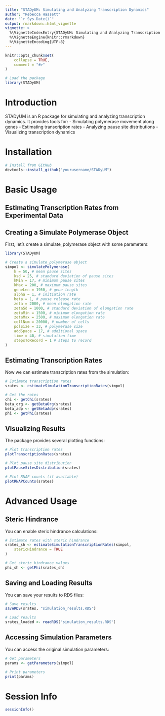 ```yaml
---
title: "STADyUM: Simulating and Analyzing Transcription Dynamics"
author: "Rebecca Hassett"
date: "`r Sys.Date()`"
output: rmarkdown::html_vignette
vignette: >
  %\VignetteIndexEntry{STADyUM: Simulating and Analyzing Transcription Dynamics}
  %\VignetteEngine{knitr::rmarkdown}
  %\VignetteEncoding{UTF-8}
---
```


```r
knitr::opts_chunk$set(
    collapse = TRUE,
    comment = "#>"
)
```

```r
# Load the package
library(STADyUM)
```

# Introduction

STADyUM is an R package for simulating and analyzing transcription dynamics. 
It provides tools for:
- Simulating polymerase movement along genes
- Estimating transcription rates
- Analyzing pause site distributions
- Visualizing transcription dynamics

# Installation

```r
# Install from GitHub
devtools::install_github("yourusername/STADyUM")
```

# Basic Usage

## Estimating Transcription Rates from Experimental Data

## Creating a Simulate Polymerase Object

First, let's create a simulate_polymerase object with some parameters:

```r
library(STADyUM)

# Create a simulate_polymerase object
simpol <- simulatePolymerase(
    k = 50, # mean pause sites
    ksd = 25, # standard deviation of pause sites
    kMin = 17, # minimum pause sites
    kMax = 200, # maximum pause sites
    geneLen = 1950, # gene length
    alpha = 1, # initiation rate
    beta = 1, # pause release rate
    zeta = 2000, # mean elongation rate
    zetaSd = 1000, # standard deviation of elongation rate
    zetaMin = 1500, # minimum elongation rate
    zetaMax = 2500, # maximum elongation rate
    cellNum = 20000, # number of cells
    polSize = 33, # polymerase size
    addSpace = 17, # additional space
    time = 40, # simulation time
    stepsToRecord = 1 # steps to record
)
```

## Estimating Transcription Rates

Now we can estimate transcription rates from the simulation:

```r
# Estimate transcription rates
srates <- estimateSimulationTranscriptionRates(simpol)

# Get the rates
chi <- getChi(srates)
beta_org <- getBetaOrg(srates)
beta_adp <- getBetaAdp(srates)
phi <- getPhi(srates)
```

## Visualizing Results

The package provides several plotting functions:

```r
# Plot transcription rates
plotTranscriptionRates(srates)

# Plot pause site distribution
plotPauseSitesDistribution(srates)

# Plot RNAP counts (if available)
plotRNAPCounts(srates)
```

# Advanced Usage

## Steric Hindrance

You can enable steric hindrance calculations:

```r
# Estimate rates with steric hindrance
srates_sh <- estimateSimulationTranscriptionRates(simpol,
    stericHindrance = TRUE
)

# Get steric hindrance values
phi_sh <- getPhi(srates_sh)
```

## Saving and Loading Results

You can save your results to RDS files:

```r
# Save results
saveRDS(srates, "simulation_results.RDS")

# Load results
srates_loaded <- readRDS("simulation_results.RDS")
```

## Accessing Simulation Parameters

You can access the original simulation parameters:

```r
# Get parameters
params <- getParameters(simpol)

# Print parameters
print(params)
```

# Session Info

```r
sessionInfo()
``` 
